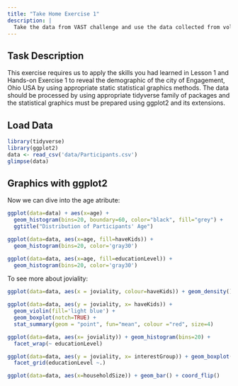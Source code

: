 ```yaml
---
title: "Take Home Exercise 1"
description: |
  Take the data from VAST challenge and use the data collected from volunteers to evaluate the city's demographics.
---
```



## Task Description
  
  This exercise requires us to apply the skills you had learned in Lesson 1 and Hands-on Exercise 1 to reveal the demographic of the city of Engagement, Ohio USA by using appropriate static statistical graphics methods. The data should be processed by using appropriate tidyverse family of packages and the statistical graphics must be prepared using ggplot2 and its extensions.
  
## Load Data

```r
library(tidyverse)
library(ggplot2)
data <- read_csv('data/Participants.csv')
glimpse(data)
```

## Graphics with ggplot2

Now we can dive into the age atribute:

```r
ggplot(data=data) + aes(x=age) +
  geom_histogram(bins=20, boundary=60, color="black", fill="grey") +
  ggtitle("Distribution of Participants' Age")

ggplot(data=data, aes(x=age, fill=haveKids)) +
  geom_histogram(bins=20, color='gray30')

ggplot(data=data, aes(x=age, fill=educationLevel)) +
  geom_histogram(bins=20, color='gray30')

```

To see more about joviality:

```r
ggplot(data=data, aes(x = joviality, colour=haveKids)) + geom_density()

ggplot(data=data, aes(y = joviality, x= haveKids)) + 
  geom_violin(fill='light blue') + 
  geom_boxplot(notch=TRUE) +
  stat_summary(geom = "point", fun="mean", colour ="red", size=4)

ggplot(data=data, aes(x= joviality)) + geom_histogram(bins=20) + 
  facet_wrap(~ educationLevel)

ggplot(data=data, aes(y = joviality, x= interestGroup)) + geom_boxplot() +
  facet_grid(educationLevel ~.)
```


```r
ggplot(data=data, aes(x=householdSize)) + geom_bar() + coord_flip()

```


